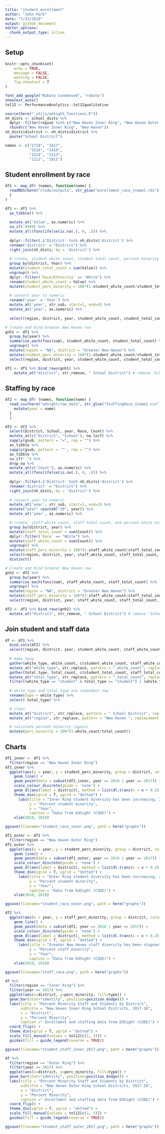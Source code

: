```yaml
---
title: "student_enrollment"
author: "John Park"
date: "7/23/2019"
output: github_document
editor_options: 
  chunk_output_type: inline
---
```

## Setup
```r
knitr::opts_chunk$set(
	echo = TRUE,
	message = FALSE,
	warning = FALSE,
	fig.showtext = T
)
```
```r
font_add_google("Roboto Condensed", "roboto")
showtext_auto()
tol12 <- PerformanceAnalytics::tol12qualitative
```
```r
source(here("_utils/edsight_functions.R"))
nh_dists <- school_dists %>% 
  dplyr::filter(region %in% c("New Haven Inner Ring", "New Haven Outer Ring")) %>% 
  rbind(c("New Haven Inner Ring", "New Haven"))
nh_dists$district <- nh_dists$district %>%
  paste("School District")

names <- c("1718", "1617", 
           "1516", "1415", 
           "1314", "1213", 
           "1112", "1011")
```

## Student enrollment by race
```r
df1 <- map_dfr (names, function(name) { 
  readRDS(here("ctsde/outputs", str_glue("enrollment_race_{name}.rds")))
  }
)

df1 <- df1 %>% 
  as_tibble() %>% 
  
  mutate_at('Value', as.numeric) %>% 
  na_if(-9999) %>% 
  mutate_all(funs(ifelse(is.na(.), 0, .))) %>% 
  
  dplyr::filter(.$'District' %in% nh_dists$'district') %>% 
  rename('district' = "District") %>% 
  right_join(nh_dists, by = 'district') %>% 
  
  # create, student white count, student total count, percent minority
  group_by(district, Year) %>% 
  mutate(student_total_count = sum(Value)) %>% 
  ungroup() %>% 
  dplyr::filter(`Race/Ethnicity` == "White") %>% 
  rename(student_white_count = Value) %>% 
  mutate(student_perc_minority = 100*(1-student_white_count/student_total_count)) %>% 
  
  # convert year to numeric
  rename('year' = 'Year') %>% 
  mutate_at('year', str_sub, start=1, end=4) %>% 
  mutate_at('year', as.numeric) %>% 
  
  select(region, district, year, student_white_count, student_total_count, student_perc_minority)

# Create and bind Greater New Haven row
gnh1 <- df1 %>% 
  group_by(year) %>% 
  summarise_each(funs(sum), student_white_count, student_total_count) %>% 
  ungroup() %>% 
  mutate(region = "NA", district = "Greater New Haven") %>% 
  mutate(student_perc_minority = 100*(1-student_white_count/student_total_count)) %>% 
  select(region, district, year, student_white_count, student_total_count, student_perc_minority)

df1 <- df1 %>% bind_rows(gnh1) %>% 
    mutate_at("district", str_remove, " School District") # remove 'School District'
```

## Staffing by race
```r
df2 <- map_dfr (names, function(name) { 
  read_csv(here("edsight/raw_data", str_glue("StaffingRace_{name}.csv")), skip = 2, col_types = "ccccc") %>% 
    mutate(year = name)
  }
  )

df2 <- df2 %>%
  select(District, School, year, Race, Count) %>% 
  mutate_at(c("District", "School"), na.locf) %>% 
  sapply(gsub, pattern = "=", rep = "") %>% 
  as_tibble %>% 
  sapply(gsub, pattern = '"', rep = "") %>% 
  as_tibble %>% 
  na_if(".") %>% 
  drop_na %>% 
  mutate_at(c('Count'), as.numeric) %>% 
  mutate_all(funs(ifelse(is.na(.), 0, .))) %>% 
  
  dplyr::filter(.$'District' %in% nh_dists$'district') %>% 
  rename('district' = "District") %>% 
  right_join(nh_dists, by = 'district') %>% 
  
  # convert year to numeric
  mutate_at('year', str_sub, start=1, end=2) %>% 
  mutate("year" =paste0("20", year)) %>% 
  mutate_at('year', as.numeric) %>% 

  # create, staff white count, staff total count, and percent white staff
  group_by(district, year) %>% 
  mutate(staff_total_count = sum(Count)) %>% 
  dplyr::filter(`Race` == "White") %>%
  mutate(staff_white_count = sum(Count)) %>% 
  ungroup() %>% 
  mutate(staff_perc_minority = 100*(1-staff_white_count/staff_total_count)) %>% 
  select(region, district, year, staff_white_count, staff_total_count, staff_perc_minority) %>% 
  distinct()

# Create and bind Greater New Haven row
gnh2 <- df2 %>% 
  group_by(year) %>% 
  summarise_each(funs(sum), staff_white_count, staff_total_count) %>% 
  ungroup() %>% 
  mutate(region = "NA", district = "Greater New Haven") %>% 
  mutate(staff_perc_minority = 100*(1-staff_white_count/staff_total_count)) %>% 
  select(region, district, year, staff_white_count, staff_total_count, staff_perc_minority)

df2 <- df2 %>% bind_rows(gnh2) %>% 
  mutate_at("district", str_remove, " School District") # remove 'School District'
```

## Join student and staff data
```r
df <- df1 %>%
  bind_cols(df2) %>% 
  select(region, district, year, student_white_count, staff_white_count, student_total_count, staff_total_count) %>% 
  
  # make long
  gather(white_type, white_count, c(student_white_count, staff_white_count)) %>% 
  mutate_at("white_type", str_replace, pattern = "_white_count", replacement = "") %>%
  gather(total_type, total_count, c(student_total_count, staff_total_count)) %>% 
  mutate_at("total_type", str_replace, pattern = "_total_count", replacement = "") %>% 
  filter((white_type == "student" & total_type == "student") | (white_type == "staff" & total_type == "staff")) %>% 
  
  # white_type and total_type are redundant now
  rename(type = white_type) %>% 
  select(-total_type) %>% 

  # clean
  mutate_at("district", str_replace, pattern = " School District", replacement = "") %>% 
  mutate_at("region", str_replace, pattern = "New Haven ", replacement = "") %>% 

  # calculate percent minority (again)
  mutate(perc_minority = 100*(1-white_count/total_count))


```


## Charts
```r
df1_inner <- df1 %>% 
  filter(region == "New Haven Inner Ring")
df1_inner %>% 
  ggplot(aes(x = year, y = student_perc_minority, group = district, color = tol12[9])) + 
    geom_line() +
    geom_point(data = subset(df1_inner, year == 2010 | year == 2017)) +
    scale_colour_discrete(guide = 'none') +
    geom_dl(aes(label = district), method = list(dl.trans(x = x + 0.2), dl.combine("last.bumpup"), cex = 0.8)) +
    theme_din(xgrid = T, ygrid = "dotted") +
      labs(title = "Inner Ring student diversity has been increasing, 2010-2017", 
           y = "Percent student minority",
           x = "Year",
           caption = "Data from EdSight (CSDE)") +
    xlim(2010, 2018)

ggsave(filename="student_race_inner.png", path = here("graphs"))

df1_outer <- df1 %>% 
  filter(region == "New Haven Outer Ring")
df1_outer %>% 
  ggplot(aes(x = year, y = student_perc_minority, group = district, color = tol12[1])) + 
    geom_line() +
    geom_point(data = subset(df1_outer, year == 2010 | year == 2017)) +
    scale_colour_discrete(guide = 'none') +
    geom_dl(aes(label = district), method = list(dl.trans(x = x + 0.2), dl.combine("last.bumpup"), cex = 0.8)) +
    theme_din(xgrid = T, ygrid = "dotted") +
      labs(title = "Outer Ring student diversity has been increasing, 2010-2017", 
           y = "Percent student minority",
           x = "Year",
           caption = "Data from EdSight (CSDE)") +
    xlim(2010, 2018)

ggsave(filename="student_race_outer.png", path = here("graphs"))
```

```r
df2 %>% 
  ggplot(aes(x = year, y = staff_perc_minority, group = district, color = tol12[3])) + 
    geom_line() +
    geom_point(data = subset(df2, year == 2010 | year == 2017)) +
    scale_colour_discrete(guide = 'none') +
    geom_dl(aes(label = district), method = list(dl.trans(x = x + 0.2), dl.combine("last.bumpup"), cex = 0.8)) +
    theme_din(xgrid = T, ygrid = "dotted") +
      labs(title = "Greater New Haven staff diversity has been stagnant, 2010-2017", 
           y = "Percent staff minority",
           x = "Year",
           caption = "Data from EdSight (CSDE)") +
    xlim(2010, 2018)

ggsave(filename="staff_race.png", path = here("graphs"))
```

```r
df %>% 
  filter(region == "Inner Ring") %>% 
  filter(year == 2017) %>% 
  ggplot(aes(x=district, y=perc_minority, fill=type)) + 
  geom_bar(stat="identity", position=position_dodge()) +
  labs(title = "Percent Minority Staff and Students by District",
       subtitle = "New Haven Inner Ring School Districts, 2017-18",
       x = "District",
       y = "Percent Minority",
       caption =" Enrollment and staffing data from EdSight (CSDE)") +
  coord_flip() +
  theme_din(xgrid = T, ygrid = "dotted") +
  scale_fill_manual(values = tol12[c(1, 3)]) +
  guides(fill = guide_legend(reverse = TRUE))

ggsave(filename="student_staff_inner_2017.png", path = here("graphs"))

df %>% 
  filter(region == "Outer Ring") %>% 
  filter(year == 2017) %>% 
  ggplot(aes(x=district, y=perc_minority, fill=type)) + 
  geom_bar(stat="identity", position=position_dodge()) +
  labs(title = "Percent Minority Staff and Students by District",
       subtitle = "New Haven Outer Ring School Districts, 2017-18",
       x = "District",
       y = "Percent Minority",
       caption =" Enrollment and staffing data from EdSight (CSDE)") +
  coord_flip() +
  theme_din(xgrid = T, ygrid = "dotted") +
  scale_fill_manual(values = tol12[c(1, 3)]) +
  guides(fill = guide_legend(reverse = TRUE))

ggsave(filename="student_staff_outer_2017.png", path = here("graphs"))
```







